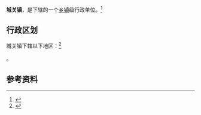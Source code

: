 {{中国乡级行政区|61/09/29/100/000}}

'''城关镇'''，是{{PRC admin/fullname|61/09/29/100/000|3}}下辖的一个[[乡镇|乡镇]]级行政单位。<ref>{{PRC admin/ref sgc|{{PRC admin/parent|61/09/29/100/000}}}}</ref>

== 行政区划 ==

城关镇下辖以下地区：<ref>{{PRC admin/ref sgc|61/09/29/100/000}}</ref>

{{PRC admin/children|61/09/29/100/000}}。

== 参考资料 ==

{{reflist}}

{{行政区划小作品}}
{{PRC admin/navcat|61/09/29/100/000}}